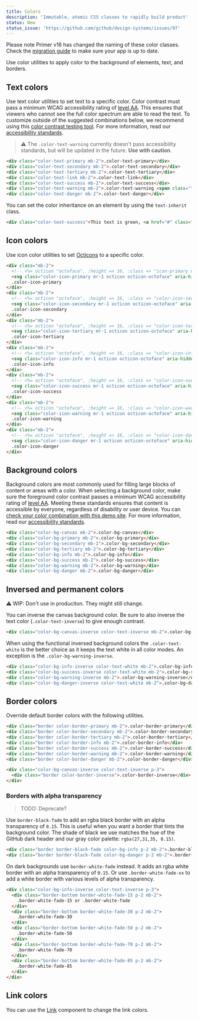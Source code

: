 ```yaml
---
title: Colors
description: 'Immutable, atomic CSS classes to rapidly build product'
status: New
status_issue: 'https://github.com/github/design-systems/issues/97'
---
```



<Note>
  Please note Primer v16 has changed the naming of these color classes. Check the <a href="/css/support/v16-migration">migration guide</a> to make sure your app is up to date.
</Note>

Use color utilities to apply color to the background of elements, text, and borders.

## Text colors

Use text color utilities to set text to a specific color. Color contrast must pass a minimum WCAG accessibility rating of [level AA](https://www.w3.org/TR/UNDERSTANDING-WCAG20/visual-audio-contrast-contrast.html). This ensures that viewers who cannot see the full color spectrum are able to read the text. To customize outside of the suggested combinations below, we recommend using this [color contrast testing tool](https://colorable.jxnblk.com/). For more information, read our [accessibility standards](../principles/accessibility).

> ⚠️ The `.color-text-warning` currently doesn't pass accessibility standards, but will be updated in the future. **Use with caution**.

```html live
<div class="color-text-primary mb-2">.color-text-primary</div>
<div class="color-text-secondary mb-2">.color-text-secondary</div>
<div class="color-text-tertiary mb-2">.color-text-tertiary</div>
<div class="color-text-link mb-2">.color-text-link</div>
<div class="color-text-success mb-2">.color-text-success</div>
<div class="color-text-warning mb-2">.color-text-warning <span class="tooltipped tooltipped-n" aria-label="Does not meet accessibility standards">⚠️</span></div>
<div class="color-text-danger mb-2">.color-text-danger</div>
```

You can set the color inheritance on an element by using the `text-inherit` class.

```html live
<div class="color-text-success">This text is green, <a href="#" class="text-inherit">including the link</a></div>
```

## Icon colors

Use icon color utilities to set [Octicons](https://primer.style/octicons) to a specific color.

```html live
<div class="mb-2">
  <!-- <%= octicon "octoface", :height => 16, :class => "icon-primary mr-1" %> -->
  <svg class="color-icon-primary mr-1 octicon octicon-octoface" aria-hidden="true" xmlns="http://www.w3.org/2000/svg" viewBox="0 0 16 16" width="16" height="16"><path fill-rule="evenodd" d="M1.326 1.973a1.2 1.2 0 011.49-.832c.387.112.977.307 1.575.602.586.291 1.243.71 1.7 1.296.022.027.042.056.061.084A13.22 13.22 0 018 3c.67 0 1.289.037 1.861.108l.051-.07c.457-.586 1.114-1.004 1.7-1.295a9.654 9.654 0 011.576-.602 1.2 1.2 0 011.49.832c.14.493.356 1.347.479 2.29.079.604.123 1.28.07 1.936.541.977.773 2.11.773 3.301C16 13 14.5 15 8 15s-8-2-8-5.5c0-1.034.238-2.128.795-3.117-.08-.712-.034-1.46.052-2.12.122-.943.34-1.797.479-2.29zM8 13.065c6 0 6.5-2 6-4.27C13.363 5.905 11.25 5 8 5s-5.363.904-6 3.796c-.5 2.27 0 4.27 6 4.27z"></path><path d="M4 8a1 1 0 012 0v1a1 1 0 01-2 0V8zm2.078 2.492c-.083-.264.146-.492.422-.492h3c.276 0 .505.228.422.492C9.67 11.304 8.834 12 8 12c-.834 0-1.669-.696-1.922-1.508zM10 8a1 1 0 112 0v1a1 1 0 11-2 0V8z"></path></svg>
  .color-icon-primary
</div>
<div class="mb-2">
  <!-- <%= octicon "octoface", :height => 16, :class => "color-icon-secondary mr-1" %> -->
  <svg class="color-icon-secondary mr-1 octicon octicon-octoface" aria-hidden="true" xmlns="http://www.w3.org/2000/svg" viewBox="0 0 16 16" width="16" height="16"><path fill-rule="evenodd" d="M1.326 1.973a1.2 1.2 0 011.49-.832c.387.112.977.307 1.575.602.586.291 1.243.71 1.7 1.296.022.027.042.056.061.084A13.22 13.22 0 018 3c.67 0 1.289.037 1.861.108l.051-.07c.457-.586 1.114-1.004 1.7-1.295a9.654 9.654 0 011.576-.602 1.2 1.2 0 011.49.832c.14.493.356 1.347.479 2.29.079.604.123 1.28.07 1.936.541.977.773 2.11.773 3.301C16 13 14.5 15 8 15s-8-2-8-5.5c0-1.034.238-2.128.795-3.117-.08-.712-.034-1.46.052-2.12.122-.943.34-1.797.479-2.29zM8 13.065c6 0 6.5-2 6-4.27C13.363 5.905 11.25 5 8 5s-5.363.904-6 3.796c-.5 2.27 0 4.27 6 4.27z"></path><path d="M4 8a1 1 0 012 0v1a1 1 0 01-2 0V8zm2.078 2.492c-.083-.264.146-.492.422-.492h3c.276 0 .505.228.422.492C9.67 11.304 8.834 12 8 12c-.834 0-1.669-.696-1.922-1.508zM10 8a1 1 0 112 0v1a1 1 0 11-2 0V8z"></path></svg>
  .color-icon-secondary
</div>
<div class="mb-2">
  <!-- <%= octicon "octoface", :height => 16, :class => "color-icon-tertiary mr-1" %> -->
  <svg class="color-icon-tertiary mr-1 octicon octicon-octoface" aria-hidden="true" xmlns="http://www.w3.org/2000/svg" viewBox="0 0 16 16" width="16" height="16"><path fill-rule="evenodd" d="M1.326 1.973a1.2 1.2 0 011.49-.832c.387.112.977.307 1.575.602.586.291 1.243.71 1.7 1.296.022.027.042.056.061.084A13.22 13.22 0 018 3c.67 0 1.289.037 1.861.108l.051-.07c.457-.586 1.114-1.004 1.7-1.295a9.654 9.654 0 011.576-.602 1.2 1.2 0 011.49.832c.14.493.356 1.347.479 2.29.079.604.123 1.28.07 1.936.541.977.773 2.11.773 3.301C16 13 14.5 15 8 15s-8-2-8-5.5c0-1.034.238-2.128.795-3.117-.08-.712-.034-1.46.052-2.12.122-.943.34-1.797.479-2.29zM8 13.065c6 0 6.5-2 6-4.27C13.363 5.905 11.25 5 8 5s-5.363.904-6 3.796c-.5 2.27 0 4.27 6 4.27z"></path><path d="M4 8a1 1 0 012 0v1a1 1 0 01-2 0V8zm2.078 2.492c-.083-.264.146-.492.422-.492h3c.276 0 .505.228.422.492C9.67 11.304 8.834 12 8 12c-.834 0-1.669-.696-1.922-1.508zM10 8a1 1 0 112 0v1a1 1 0 11-2 0V8z"></path></svg>
  .color-icon-tertiary
</div>
<div class="mb-2">
  <!-- <%= octicon "octoface", :height => 16, :class => "color-icon-info mr-1" %> -->
  <svg class="color-icon-info mr-1 octicon octicon-octoface" aria-hidden="true" xmlns="http://www.w3.org/2000/svg" viewBox="0 0 16 16" width="16" height="16"><path fill-rule="evenodd" d="M1.326 1.973a1.2 1.2 0 011.49-.832c.387.112.977.307 1.575.602.586.291 1.243.71 1.7 1.296.022.027.042.056.061.084A13.22 13.22 0 018 3c.67 0 1.289.037 1.861.108l.051-.07c.457-.586 1.114-1.004 1.7-1.295a9.654 9.654 0 011.576-.602 1.2 1.2 0 011.49.832c.14.493.356 1.347.479 2.29.079.604.123 1.28.07 1.936.541.977.773 2.11.773 3.301C16 13 14.5 15 8 15s-8-2-8-5.5c0-1.034.238-2.128.795-3.117-.08-.712-.034-1.46.052-2.12.122-.943.34-1.797.479-2.29zM8 13.065c6 0 6.5-2 6-4.27C13.363 5.905 11.25 5 8 5s-5.363.904-6 3.796c-.5 2.27 0 4.27 6 4.27z"></path><path d="M4 8a1 1 0 012 0v1a1 1 0 01-2 0V8zm2.078 2.492c-.083-.264.146-.492.422-.492h3c.276 0 .505.228.422.492C9.67 11.304 8.834 12 8 12c-.834 0-1.669-.696-1.922-1.508zM10 8a1 1 0 112 0v1a1 1 0 11-2 0V8z"></path></svg>
  .color-icon-info
</div>
<div class="mb-2">
  <!-- <%= octicon "octoface", :height => 16, :class => "color-icon-success mr-1" %> -->
  <svg class="color-icon-success mr-1 octicon octicon-octoface" aria-hidden="true" xmlns="http://www.w3.org/2000/svg" viewBox="0 0 16 16" width="16" height="16"><path fill-rule="evenodd" d="M1.326 1.973a1.2 1.2 0 011.49-.832c.387.112.977.307 1.575.602.586.291 1.243.71 1.7 1.296.022.027.042.056.061.084A13.22 13.22 0 018 3c.67 0 1.289.037 1.861.108l.051-.07c.457-.586 1.114-1.004 1.7-1.295a9.654 9.654 0 011.576-.602 1.2 1.2 0 011.49.832c.14.493.356 1.347.479 2.29.079.604.123 1.28.07 1.936.541.977.773 2.11.773 3.301C16 13 14.5 15 8 15s-8-2-8-5.5c0-1.034.238-2.128.795-3.117-.08-.712-.034-1.46.052-2.12.122-.943.34-1.797.479-2.29zM8 13.065c6 0 6.5-2 6-4.27C13.363 5.905 11.25 5 8 5s-5.363.904-6 3.796c-.5 2.27 0 4.27 6 4.27z"></path><path d="M4 8a1 1 0 012 0v1a1 1 0 01-2 0V8zm2.078 2.492c-.083-.264.146-.492.422-.492h3c.276 0 .505.228.422.492C9.67 11.304 8.834 12 8 12c-.834 0-1.669-.696-1.922-1.508zM10 8a1 1 0 112 0v1a1 1 0 11-2 0V8z"></path></svg>
  .color-icon-success
</div>
<div class="mb-2">
  <!-- <%= octicon "octoface", :height => 16, :class => "color-icon-warning mr-1" %> -->
  <svg class="color-icon-warning mr-1 octicon octicon-octoface" aria-hidden="true" xmlns="http://www.w3.org/2000/svg" viewBox="0 0 16 16" width="16" height="16"><path fill-rule="evenodd" d="M1.326 1.973a1.2 1.2 0 011.49-.832c.387.112.977.307 1.575.602.586.291 1.243.71 1.7 1.296.022.027.042.056.061.084A13.22 13.22 0 018 3c.67 0 1.289.037 1.861.108l.051-.07c.457-.586 1.114-1.004 1.7-1.295a9.654 9.654 0 011.576-.602 1.2 1.2 0 011.49.832c.14.493.356 1.347.479 2.29.079.604.123 1.28.07 1.936.541.977.773 2.11.773 3.301C16 13 14.5 15 8 15s-8-2-8-5.5c0-1.034.238-2.128.795-3.117-.08-.712-.034-1.46.052-2.12.122-.943.34-1.797.479-2.29zM8 13.065c6 0 6.5-2 6-4.27C13.363 5.905 11.25 5 8 5s-5.363.904-6 3.796c-.5 2.27 0 4.27 6 4.27z"></path><path d="M4 8a1 1 0 012 0v1a1 1 0 01-2 0V8zm2.078 2.492c-.083-.264.146-.492.422-.492h3c.276 0 .505.228.422.492C9.67 11.304 8.834 12 8 12c-.834 0-1.669-.696-1.922-1.508zM10 8a1 1 0 112 0v1a1 1 0 11-2 0V8z"></path></svg>
  .color-icon-warning
</div>
<div class="mb-2">
  <!-- <%= octicon "octoface", :height => 16, :class => "color-icon-danger mr-1" %> -->
  <svg class="color-icon-danger mr-1 octicon octicon-octoface" aria-hidden="true" xmlns="http://www.w3.org/2000/svg" viewBox="0 0 16 16" width="16" height="16"><path fill-rule="evenodd" d="M1.326 1.973a1.2 1.2 0 011.49-.832c.387.112.977.307 1.575.602.586.291 1.243.71 1.7 1.296.022.027.042.056.061.084A13.22 13.22 0 018 3c.67 0 1.289.037 1.861.108l.051-.07c.457-.586 1.114-1.004 1.7-1.295a9.654 9.654 0 011.576-.602 1.2 1.2 0 011.49.832c.14.493.356 1.347.479 2.29.079.604.123 1.28.07 1.936.541.977.773 2.11.773 3.301C16 13 14.5 15 8 15s-8-2-8-5.5c0-1.034.238-2.128.795-3.117-.08-.712-.034-1.46.052-2.12.122-.943.34-1.797.479-2.29zM8 13.065c6 0 6.5-2 6-4.27C13.363 5.905 11.25 5 8 5s-5.363.904-6 3.796c-.5 2.27 0 4.27 6 4.27z"></path><path d="M4 8a1 1 0 012 0v1a1 1 0 01-2 0V8zm2.078 2.492c-.083-.264.146-.492.422-.492h3c.276 0 .505.228.422.492C9.67 11.304 8.834 12 8 12c-.834 0-1.669-.696-1.922-1.508zM10 8a1 1 0 112 0v1a1 1 0 11-2 0V8z"></path></svg>
  .color-icon-danger
</div>
```

## Background colors

Background colors are most commonly used for filling large blocks of content or areas with a color. When selecting a background color, make sure the foreground color contrast passes a minimum WCAG accessibility rating of [level AA](https://www.w3.org/TR/UNDERSTANDING-WCAG20/visual-audio-contrast-contrast.html). Meeting these standards ensures that content is accessible by everyone, regardless of disability or user device. You can [check your color combination with this demo site](https://colorable.jxnblk.com/). For more information, read our [accessibility standards](../principles/accessibility).

```html live
<div class="color-bg-canvas mb-2">.color-bg-canvas</div>
<div class="color-bg-primary mb-2">.color-bg-primary</div>
<div class="color-bg-secondary mb-2">.color-bg-secondary</div>
<div class="color-bg-tertiary mb-2">.color-bg-tertiary</div>
<div class="color-bg-info mb-2">.color-bg-info</div>
<div class="color-bg-success mb-2">.color-bg-success</div>
<div class="color-bg-warning mb-2">.color-bg-warning</div>
<div class="color-bg-danger mb-2">.color-bg-danger</div>
```

## Inversed and permanent colors

⚠️ WIP: Don't use in produciton. They might still change.

You can inverse the canvas background color. Be sure to also inverse the text color (`.color-text-inverse`) to give enough contrast.

```html live
<div class="color-bg-canvas-inverse color-text-inverse mb-2">.color-bg-canvas-inverse .color-text-inverse</div>
```

When using the functional inversed background colors the `.color-text-white` is the better choice as it keeps the text white in all color modes. An exception is the `.color-bg-warning-inverse`.

```html live
<div class="color-bg-info-inverse color-text-white mb-2">.color-bg-info-inverse .color-text-white</div>
<div class="color-bg-success-inverse color-text-white mb-2">.color-bg-success-inverse .color-text-white</div>
<div class="color-bg-warning-inverse mb-2">.color-bg-warning-inverse</div>
<div class="color-bg-danger-inverse color-text-white mb-2">.color-bg-danger-inverse .color-text-white</div>
```

## Border colors

Override default border colors with the following utilities.

```html live
<div class="border color-border-primary mb-2">.color-border-primary</div>
<div class="border color-border-secondary mb-2">.color-border-secondary</div>
<div class="border color-border-tertiary mb-2">.color-border-tertiary</div>
<div class="border color-border-info mb-2">.color-border-info</div>
<div class="border color-border-success mb-2">.color-border-success</div>
<div class="border color-border-warning mb-2">.color-border-warning</div>
<div class="border color-border-danger mb-2">.color-border-danger</div>

<div class="color-bg-canvas-inverse color-text-inverse p-3">
  <div class="border color-border-inverse">.color-border-inverse</div>
</div>
```

### Borders with alpha transparency

> TODO: Deprecate?

Use `border-black-fade` to add an rgba black border with an alpha transparency of `0.15`. This is useful when you want a border that tints the background color. The shade of black we use matches the hue of the GitHub dark header and our gray color palette: `rgba(27,31,35, 0.15)`.

```html live
<div class="border border-black-fade color-bg-info p-2 mb-2">.border-black-fade</div>
<div class="border border-black-fade color-bg-danger p-2 mb-2">.border-black-fade</div>
```

On dark backgrounds use `border-white-fade` instead. It adds an rgba white border with an alpha transparency of `0.15`. Or use `.border-white-fade-xx` to add a white border with various levels of alpha transparency.

```html live
<div class="color-bg-info-inverse color-text-inverse p-3">
  <div class="border-bottom border-white-fade-15 p-2 mb-2">
    .border-white-fade-15 or .border-white-fade
  </div>
  <div class="border-bottom border-white-fade-30 p-2 mb-2">
    .border-white-fade-30
  </div>
  <div class="border-bottom border-white-fade-50 p-2 mb-2">
    .border-white-fade-50
  </div>
  <div class="border-bottom border-white-fade-70 p-2 mb-2">
    .border-white-fade-70
  </div>
  <div class="border-bottom border-white-fade-85 p-2 mb-2">
    .border-white-fade-85
  </div>
</div>
```

## Link colors

You can use the [Link](../components/links) component to change the link colors.


<!-- TODO: Remove? -->
<!--
<PaletteTable>
  {palettes.map(({name, title, value}) => (
    <PaletteTableFragment name={name} type="bg" sparse key={name}>
      <tr>
        <PaletteHeading indicatorColor={value} colSpan="4">
          {title}
        </PaletteHeading>
      </tr>
    </PaletteTableFragment>
  ))}
</PaletteTable>
-->

<!-- TODO: Remove? -->
<!--
<PaletteTable columns={[
  {
    title: 'Alias',
    Cell: props => <PaletteCell.Alias {...props} style={{borderBottom: `1px solid ${props.value} !important`}} />
  },
  'variable',
  {title: 'Value', Cell: PaletteCell.Background, Value: PaletteValue.Value}
]}>
  {palettes.map(({name, title, value}) => (
    <PaletteTableFragment name={name} key={name} type="text" sparse prefix="color" columns={[
  {
    title: 'Alias',
    Cell: props => <PaletteCell.Alias {...props} style={{borderBottom: `1px solid ${props.value} !important`}} />
  },
  'variable',
  {title: 'Value', Cell: PaletteCell.Background, Value: PaletteValue.Value}
]}>
      <tr>
        <PaletteHeading indicatorColor={value} colSpan="4">
          {title}
        </PaletteHeading>
      </tr>
    </PaletteTableFragment>
  ))}
</PaletteTable>
-->
